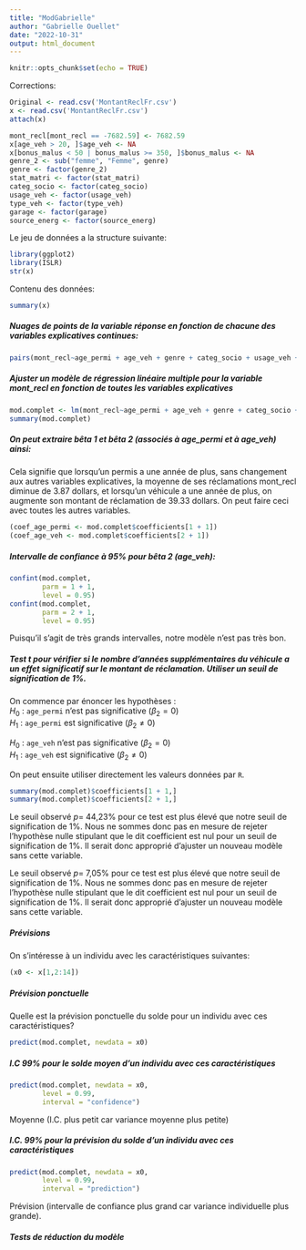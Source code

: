 ```yaml
---
title: "ModGabrielle"
author: "Gabrielle Ouellet"
date: "2022-10-31"
output: html_document
---
```


```r
knitr::opts_chunk$set(echo = TRUE)
```

Corrections:
```r
Original <- read.csv('MontantReclFr.csv')
x <- read.csv('MontantReclFr.csv')
attach(x)

mont_recl[mont_recl == -7682.59] <- 7682.59
x[age_veh > 20, ]$age_veh <- NA
x[bonus_malus < 50 | bonus_malus >= 350, ]$bonus_malus <- NA
genre_2 <- sub("femme", "Femme", genre)
genre <- factor(genre_2)
stat_matri <- factor(stat_matri)
categ_socio <- factor(categ_socio)
usage_veh <- factor(usage_veh)
type_veh <- factor(type_veh)
garage <- factor(garage)
source_energ <- factor(source_energ)
```
Le jeu de données a la structure suivante:
```r
library(ggplot2)
library(ISLR)
str(x)
```
Contenu des données:
```r
summary(x)
```

##### Nuages de points de la variable réponse en fonction de chacune des variables explicatives continues:
```r
pairs(mont_recl~age_permi + age_veh + genre + categ_socio + usage_veh + age_conduct + type_veh + bonus_malus + garage + source_energ + I(log(valeur_veh)))
```

##### Ajuster un modèle de régression linéaire multiple pour la variable mont_recl en fonction de toutes les variables explicatives
```r
mod.complet <- lm(mont_recl~age_permi + age_veh + genre + categ_socio + usage_veh + age_conduct + type_veh + bonus_malus + garage + source_energ + I(log(valeur_veh)))
summary(mod.complet)
```

##### On peut extraire bêta 1 et bêta 2 (associés à age_permi et à age_veh) ainsi:
Cela signifie que lorsqu’un permis a une année de plus, sans changement aux autres variables explicatives, la moyenne de ses réclamations mont_recl diminue de 3.87 dollars, et lorsqu'un véhicule a une année de plus, on augmente son montant de réclamation de 39.33 dollars. On peut faire ceci avec toutes les autres variables.
```r
(coef_age_permi <- mod.complet$coefficients[1 + 1])
(coef_age_veh <- mod.complet$coefficients[2 + 1])
```

##### Intervalle de confiance à 95% pour bêta 2 (age_veh):
```r
confint(mod.complet, 
        parm = 1 + 1,
        level = 0.95)
confint(mod.complet, 
        parm = 2 + 1,
        level = 0.95)
```
Puisqu'il s'agit de très grands intervalles, notre modèle n'est pas très bon.


##### Test t pour vérifier si le nombre d'années supplémentaires du véhicule a un effet significatif sur le montant de réclamation. Utiliser un seuil de signification de 1%.

On commence par énoncer les hypothèses : <br/>
$H_0$ : `age_permi` n'est pas significative $(\beta_{2} = 0)$ <br/>
$H_1$ : `age_permi` est significative $(\beta_{2} \ne 0)$ <br/>

$H_0$ : `age_veh` n'est pas significative $(\beta_{2} = 0)$ <br/>
$H_1$ : `age_veh` est significative $(\beta_{2} \ne 0)$ <br/>

On peut ensuite utiliser directement les valeurs données par `R`.

```r
summary(mod.complet)$coefficients[1 + 1,]
summary(mod.complet)$coefficients[2 + 1,]
```

Le seuil observé $p=$ 44,23\% pour ce test est plus élevé que notre seuil de signification de 1\%. Nous ne sommes donc pas en mesure de rejeter l'hypothèse nulle stipulant que le dit coefficient est nul pour un seuil de signification de 1\%. Il serait donc approprié d'ajuster un nouveau modèle sans cette variable.

Le seuil observé $p=$ 7,05\% pour ce test est plus élevé que notre seuil de signification de 1\%. Nous ne sommes donc pas en mesure de rejeter l'hypothèse nulle stipulant que le dit coefficient est nul pour un seuil de signification de 1\%. Il serait donc approprié d'ajuster un nouveau modèle sans cette variable.


##### Prévisions
On s'intéresse à un individu avec les caractéristiques suivantes:
```r
(x0 <- x[1,2:14])
```

##### Prévision ponctuelle
Quelle est la prévision ponctuelle du solde pour un individu avec ces caractéristiques?
```r
predict(mod.complet, newdata = x0)
```


##### I.C 99% pour le solde moyen d’un individu avec ces caractéristiques

```r
predict(mod.complet, newdata = x0,
        level = 0.99,
        interval = "confidence")
```

Moyenne (I.C. plus petit car variance moyenne plus petite)


##### I.C. 99% pour la prévision du solde d’un individu avec ces  caractéristiques
```r
predict(mod.complet, newdata = x0,
        level = 0.99,
        interval = "prediction")
```

Prévision (intervalle de confiance plus grand car variance individuelle plus grande).


##### Tests de réduction du modèle